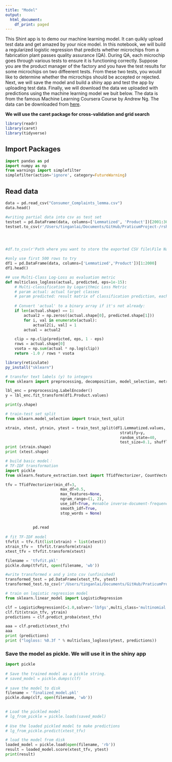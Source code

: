 ```yaml
---
title: "Model"
output:
  html_document:
    df_print: paged
---
```


This Shint app is to demo our machine learning model. It can quikly upload test data and get amazed by your nice model. In this notebook, we will build a regularized logistic regression that predicts whether microchips from a fabrication plant passes quality assurance (QA). During QA, each microchip goes through various tests to ensure it is functioning correctly. Suppose you are the product manager of the factory and you have the test results for some microchips on two diffeerent tests. From these two tests, you would like to determine whether the microchips should be accepted or rejected. Next, we will save the model and build a shiny app and test the app by uploading test data. Finally, we will download the data we uploaded with predictions using the machine learning model we buit below. The data is from the famous Machine Learning Coursera Course by Andrew Ng. The data can be downloaded from [here](http://datascience-enthusiast.com/data/ex2data2.txt).


**We will use the caret package for cross-validation and grid search**
```r
library(readr)
library(caret)
library(tidyverse)
```

## Import Packages
```python
import pandas as pd
import numpy as np
from warnings import simplefilter
simplefilter(action='ignore', category=FutureWarning)
```


## Read data
```python
data = pd.read_csv("Consumer_Complaints_lemma.csv")
data.head()
```

```python
#writing partial data into csv as test set
testset = pd.DataFrame(data, columns=['Lemmatized', 'Product'])[2001:3000]
testset.to_csv(r'/Users/tinganlai/Documents/GitHub/PraticumProject-/rshiny/test.csv',  index=None, header=True)




#df.to_csv(r'Path where you want to store the exported CSV file\File Name.csv')
```



```python
#only use first 500 rows to try
df1 = pd.DataFrame(data, columns=['Lemmatized','Product'])[1:2000]
df1.head()
```



```python
## use Multi-Class Log-Loss as evaluation metric
def multiclass_logloss(actual, predicted, eps=1e-15):
    # Multi-classification by Logarithmic Loss Metric
    # param actual: actual target classes
    # param predicted: result matrix of classification prediction, each category has a probability
    
    # Convert 'actual' to a binary array if it's not already:
    if len(actual.shape) == 1:
        actual2 = np.zeros((actual.shape[0], predicted.shape[1]))
        for i, val in enumerate(actual):
            actual2[i, val] = 1
        actual = actual2

    clip = np.clip(predicted, eps, 1 - eps)
    rows = actual.shape[0]
    vsota = np.sum(actual * np.log(clip))
    return -1.0 / rows * vsota


```

```r
library(reticulate)
py_install("sklearn")
```


```python
# transfer text labels (y) to integers 
from sklearn import preprocessing, decomposition, model_selection, metrics, pipeline

lbl_enc = preprocessing.LabelEncoder()
y = lbl_enc.fit_transform(df1.Product.values)

print(y.shape)
```

```python
# train-test set split
from sklearn.model_selection import train_test_split

xtrain, xtest, ytrain, ytest = train_test_split(df1.Lemmatized.values, y, 
                                                  stratify=y, 
                                                  random_state=40, 
                                                  test_size=0.1, shuffle=True)
print (xtrain.shape)
print (xtest.shape)

```





```python
# build basic model：
# TF-IDF transformation
import pickle
from sklearn.feature_extraction.text import TfidfVectorizer, CountVectorizer

tfv = TfidfVectorizer(min_df=3,  
                        max_df=0.5,
                        max_features=None,                 
                        ngram_range=(1, 2), 
                        use_idf=True, #enable inverse-document-frequency
                        smooth_idf=True,
                        stop_words = None)
                        
                        
            pd.read            
                        
# fit TF-IDF model 
tfvfit = tfv.fit(list(xtrain) + list(xtest))
xtrain_tfv =  tfvfit.transform(xtrain) 
xtest_tfv = tfvfit.transform(xtest)

filename = 'tfvfit.pkl'
pickle.dump(tfvfit, open(filename, 'wb'))


```

```python
#write transformed x and y into csv (unfinished)
transformed_test = pd.DataFrame(xtest_tfv, ytest)
transformed_test.to_csv(r'/Users/tinganlai/Documents/GitHub/PraticumProject-/rshiny/transformed_test.csv',  index=None, header=True)

```




```python
# train on logistic regression model
from sklearn.linear_model import LogisticRegression

clf = LogisticRegression(C=1.0,solver='lbfgs',multi_class='multinomial')
clf.fit(xtrain_tfv, ytrain)
predictions = clf.predict_proba(xtest_tfv)

aaa = clf.predict(xtest_tfv)
aaa
print (predictions)
print ("logloss: %0.3f " % multiclass_logloss(ytest, predictions))

```




### Save the model as pickle. We will use it in the shiny app
```python
import pickle 
  
# Save the trained model as a pickle string. 
# saved_model = pickle.dumps(clf) 
  
# save the model to disk
filename = 'finalized_model.pkl'
pickle.dump(clf, open(filename, 'wb'))
 

# Load the pickled model 
# lg_from_pickle = pickle.loads(saved_model) 
  
# Use the loaded pickled model to make predictions 
# lg_from_pickle.predict(xtest_tfv) 
```


```python
# load the model from disk
loaded_model = pickle.load(open(filename, 'rb'))
result = loaded_model.score(xtest_tfv, ytest)
print(result)

```



